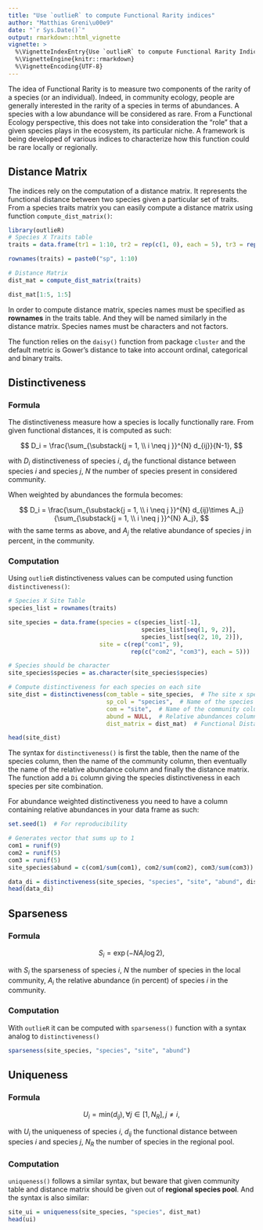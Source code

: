 ```yaml
---
title: "Use `outlieR` to compute Functional Rarity indices"
author: "Matthias Greni\u00e9"
date: "`r Sys.Date()`"
output: rmarkdown::html_vignette
vignette: >
  %\VignetteIndexEntry{Use `outlieR` to compute Functional Rarity Indices}
  %\VignetteEngine{knitr::rmarkdown}
  %\VignetteEncoding{UTF-8}
---
```


The idea of Functional Rarity is to measure two components of the rarity of a species (or an individual). Indeed, in community ecology, people are generally interested in the rarity of a species in terms of abundances. A species with a low abundance will be considered as rare. From a Functional Ecology perspective, this does not take into consideration the "role" that a given species plays in the ecosystem, its particular niche. A framework is being developed of various indices to characterize how this function could be rare locally or regionally.


## Distance Matrix

The indices rely on the computation of a distance matrix. It represents the functional distance between two species given a particular set of traits. From a species traits matrix you can easily compute a distance matrix using function `compute_dist_matrix()`:

```r
library(outlieR)
# Species X Traits table
traits = data.frame(tr1 = 1:10, tr2 = rep(c(1, 0), each = 5), tr3 = rep(LETTERS[1:5], 2))

rownames(traits) = paste0("sp", 1:10)

# Distance Matrix
dist_mat = compute_dist_matrix(traits)

dist_mat[1:5, 1:5]
```


In order to compute distance matrix, species names must be specified as **rownames** in the traits table. And they will be named similarly in the distance matrix. Species names must be characters and not factors.

The function relies on the `daisy()` function from package `cluster` and the default metric is Gower's distance to take into account ordinal, categorical and binary traits.



## Distinctiveness

### Formula

The distinctiveness measure how a species is locally functionally rare. From given functional distances, it is computed as such:

$$
D_i = \frac{\sum_{\substack{j = 1, \\
                            i \neq j
                            }}^{N} d_{ij}}{N-1},
$$

with $D_i$ distinctiveness of species $i$, $d_{ij}$ the functional distance between species $i$ and species $j$, $N$ the number of species present in considered community.

When weighted by abundances the formula becomes:

$$
D_i = \frac{\sum_{\substack{j = 1, \\
                            i \neq j
                            }}^{N} d_{ij}\times A_j}{\sum_{\substack{j = 1, \\
                            i \neq j
                            }}^{N} A_j},
$$
with the same terms as above, and $A_j$ the relative abundance of species $j$ in percent, in the community.


### Computation

Using `outlieR` distinctiveness values can be computed using function `distinctiveness()`:

```r
# Species X Site Table
species_list = rownames(traits)

site_species = data.frame(species = c(species_list[-1],
                                      species_list[seq(1, 9, 2)],
                                      species_list[seq(2, 10, 2)]),
                          site = c(rep("com1", 9),
                                   rep(c("com2", "com3"), each = 5)))

# Species should be character
site_species$species = as.character(site_species$species)

# Compute distinctiveness for each species on each site
site_dist = distinctiveness(com_table = site_species,  # The site x species table
                            sp_col = "species",  # Name of the species column
                            com = "site",  # Name of the community column
                            abund = NULL,  # Relative abundances column (facultative)
                            dist_matrix = dist_mat)  # Functional Distance matrix

head(site_dist)
```

The syntax for `distinctiveness()` is first the table, then the name of the species column, then the name of the community column, then eventually the name of the relative abundance column and finally the distance matrix. The function add a `Di` column giving the species distinctiveness in each species per site combination.

For abundance weighted distinctiveness you need to have a column containing relative abundances in your data frame as such:

```r
set.seed(1)  # For reproducibility

# Generates vector that sums up to 1
com1 = runif(9)
com2 = runif(5)
com3 = runif(5)
site_species$abund = c(com1/sum(com1), com2/sum(com2), com3/sum(com3)) 

data_di = distinctiveness(site_species, "species", "site", "abund", dist_mat)
head(data_di)
```




## Sparseness

### Formula

$$
S_i = \exp(-NA_i\log2),
$$

with $S_i$ the sparseness of species $i$, $N$ the number of species in the local community, $A_i$ the relative abundance (in percent) of species $i$ in the community.


### Computation

With `outlieR` it can be computed with `sparseness()` function with a syntax analog to `distinctiveness()`

```r
sparseness(site_species, "species", "site", "abund")
```




## Uniqueness

### Formula

$$
U_i = \text{min}(d_{ij}), \forall j \in [1, N_R], j \neq i,
$$

with $U_i$ the uniqueness of species $i$, $d_{ij}$ the functional distance between species $i$ and species $j$, $N_R$ the number of species in the regional pool.

### Computation

`uniqueness()` follows a similar syntax, but beware that given community table and distance matrix should be given out of **regional species pool**. And the syntax is also similar:

```r
site_ui = uniqueness(site_species, "species", dist_mat)
head(ui)
```

